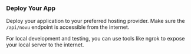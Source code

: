 ### Deploy Your App

Deploy your application to your preferred hosting provider. Make sure the `/api/novu` endpoint is accessible from the internet.

For local development and testing, you can use tools like ngrok to expose your local server to the internet.
